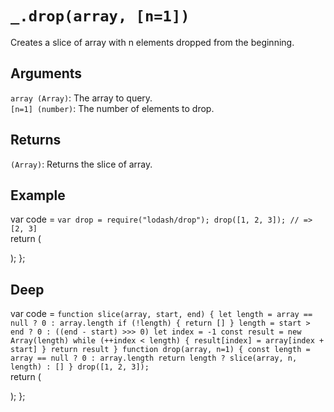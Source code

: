 # `_.drop(array, [n=1])`

Creates a slice of array with n elements dropped from the beginning.

## Arguments
`array (Array)`: The array to query.  
`[n=1] (number)`: The number of elements to drop.

## Returns
`(Array)`: Returns the slice of array.

## Example


var code =  `var drop = require("lodash/drop");
drop([1, 2, 3]);
// => [2, 3]
`   
  return (
    <div>
      <Embed source={code} />
    </div>
  );
};

<Demo/>

## Deep

var code =  `
function slice(array, start, end) {
  let length = array == null ? 0 : array.length
  if (!length) {
    return []
  }
  length = start > end ? 0 : ((end - start) >>> 0)
  let index = -1
  const result = new Array(length)
  while (++index < length) {
    result[index] = array[index + start]
  }
  return result
}
function drop(array, n=1) {
  const length = array == null ? 0 : array.length
  return length
    ? slice(array, n, length)
    : []
}
drop([1, 2, 3]);
`   
  return (
    <div>
      <Embed source={code} />
    </div>
  );
};

<Drop/>


